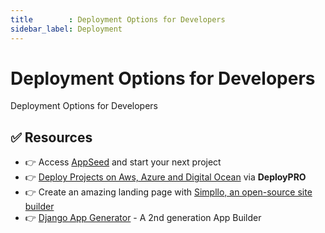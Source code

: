 ```yaml
---
title        : Deployment Options for Developers
sidebar_label: Deployment
---
```


# Deployment Options for Developers


<SubHeading>Deployment Options for Developers</SubHeading>

<DocCardList />

## ✅ Resources 

- 👉 Access [AppSeed](https://appseed.us/) and start your next project
- 👉 [Deploy Projects on Aws, Azure and Digital Ocean](https://www.docs.deploypro.dev/) via **DeployPRO**
- 👉 Create an amazing landing page with [Simpllo, an open-source site builder](https://www.simpllo.com/)
- 👉 [Django App Generator](https://app-generator.dev/django/) - A 2nd generation App Builder
